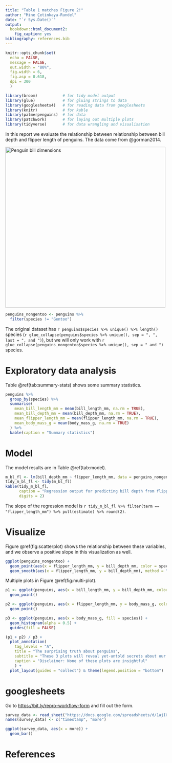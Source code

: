 ```yaml
---
title: "Table 1 matches Figure 2!"
author: "Mine Çetinkaya-Rundel"
date: "`r Sys.Date()`"
output: 
  bookdown::html_document2:
    fig_caption: yes
bibliography: references.bib
---
```


```r
knitr::opts_chunk$set(
  echo = FALSE, 
  message = FALSE,
  out.width = "80%", 
  fig.width = 6, 
  fig.asp = 0.618,
  dpi = 300
  )
```

```r
library(broom)           # for tidy model output
library(glue)            # for gluing strings to data
library(googlesheets4)   # for reading data from googlesheets
library(knitr)           # for kable
library(palmerpenguins)  # for data
library(patchwork)       # for laying out multiple plots
library(tidyverse)       # for data wrangling and visualisation
```

In this report we evaluate the relationship between relationship between bill depth and flipper length of penguins.
The data come from @gorman2014.

[![Penguin bill dimensions](https://allisonhorst.github.io/palmerpenguins/reference/figures/culmen_depth.png "Penguin bill dimensions"){style="align: right" width="500"}](https://allisonhorst.github.io/palmerpenguins/)

```r
penguins_nongentoo <- penguins %>%
  filter(species != "Gentoo")
```

The original dataset has `r penguins$species %>% unique() %>% length()` species (`r glue_collapse(penguins$species %>% unique(), sep = ", ", last = ", and ")`), but we will only work with `r glue_collapse(penguins_nongentoo$species %>% unique(), sep = " and ")` species.

# Exploratory data analysis

Table \@ref(tab:summary-stats) shows some summary statistics.

```r
penguins %>%
  group_by(species) %>%
  summarise(
    mean_bill_length_mm = mean(bill_length_mm, na.rm = TRUE), 
    mean_bill_depth_mm = mean(bill_depth_mm, na.rm = TRUE), 
    mean_flipper_length_mm = mean(flipper_length_mm, na.rm = TRUE), 
    mean_body_mass_g = mean(body_mass_g, na.rm = TRUE) 
  ) %>%
  kable(caption = "Summary statistics")
```

# Model

The model results are in Table \@ref(tab:model).

```r
m_bl_fl <- lm(bill_depth_mm ~ flipper_length_mm, data = penguins_nongentoo)
tidy_m_bl_fl <- tidy(m_bl_fl)
kable(tidy_m_bl_fl, 
      caption = "Regression output for predicting bill depth from flipper length.", 
      digits = 2)
```

The slope of the regression model is `r tidy_m_bl_fl %>% filter(term == "flipper_length_mm") %>% pull(estimate) %>% round(2)`.

# Visualize

Figure \@ref(fig:scatterplot) shows the relationship between these variables, and we observe a positive slope in this visualization as well.

```r
ggplot(penguins_nongentoo) +
  geom_point(aes(x = flipper_length_mm, y = bill_depth_mm, color = species)) +
  geom_smooth(aes(x = flipper_length_mm, y = bill_depth_mm), method = "lm") 
```

Multiple plots in Figure \@ref(fig:multi-plot).

```r
p1 <- ggplot(penguins, aes(x = bill_length_mm, y = bill_depth_mm, color = species)) +
  geom_point()

p2 <- ggplot(penguins, aes(x = flipper_length_mm, y = body_mass_g, color = species)) +
  geom_point()

p3 <- ggplot(penguins, aes(x = body_mass_g, fill = species)) +
  geom_histogram(alpha = 0.5) +
  guides(fill = FALSE)

(p1 + p2) / p3 +
  plot_annotation(
    tag_levels = "A",
    title = "The surprising truth about penguins",
    subtitle = "These 3 plots will reveal yet-untold secrets about our beloved data-set",
    caption = "Disclaimer: None of these plots are insightful"
    ) + 
  plot_layout(guides = "collect") & theme(legend.position = "bottom")
```

# googlesheets

Go to <https://bit.ly/repro-workflow-form> and fill out the form.

```r
survey_data <- read_sheet("https://docs.google.com/spreadsheets/d/1ajIUqCdfrLOoJynfrgKk7a6KEk-pL29Q7BQePqbUzh4/edit#gid=1135084610")
names(survey_data) <- c("timestamp", "more")

ggplot(survey_data, aes(x = more)) +
  geom_bar()
```

# References
